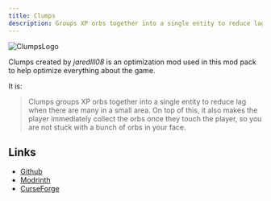 ```yaml
---
title: Clumps
description: Groups XP orbs together into a single entity to reduce lag when there are many in a small area.
---
```



![ClumpsLogo](https://cdn.modrinth.com/data/Wnxd13zP/6a965bb7974c3e759a53a1c89c35de4acd4cf86a_96.webp)

Clumps created by *jaredlll08* is an optimization mod used in this mod pack to help optimize everything about the game.

It is:

> Clumps groups XP orbs together into a single entity to reduce lag when there are many in a small area. On top of this, it also makes the player immediately collect the orbs once they touch the player, so you are not stuck with a bunch of orbs in your face.

## Links

- [Github](https://github.com/jaredlll08/Clumps) <Icon name="simple-icons:github" size="1.2em" class="inline-icon" />
- [Modrinth](https://modrinth.com/mod/clumps) <Icon name="simple-icons:modrinth" size="1.2em" class="inline-icon" />
- [CurseForge](https://www.curseforge.com/minecraft/mc-mods/clumps) <Icon name="simple-icons:curseforge" size="1.2em" class="inline-icon" />
